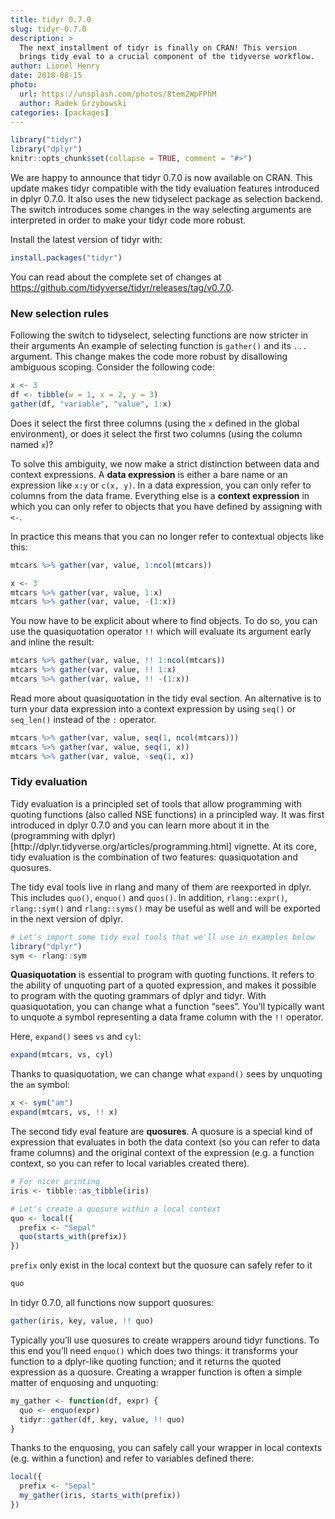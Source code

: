 ```yaml
---
title: tidyr 0.7.0
slug: tidyr-0.7.0
description: >
  The next installment of tidyr is finally on CRAN! This version
  brings tidy eval to a crucial component of the tidyverse workflow.
author: Lionel Henry
date: 2018-08-15
photo:
  url: https://unsplash.com/photos/8tem2WpFPhM
  author: Radek Grzybowski
categories: [packages]
---
```


```r
library("tidyr")
library("dplyr")
knitr::opts_chunk$set(collapse = TRUE, comment = "#>")
```

We are happy to announce that tidyr 0.7.0 is now available on
CRAN. This update makes tidyr compatible with the tidy evaluation
features introduced in dplyr 0.7.0. It also uses the new tidyselect
package as selection backend. The switch introduces some changes in
the way selecting arguments are interpreted in order to make your
tidyr code more robust.

Install the latest version of tidyr with:

```r
install.packages("tidyr")
```

You can read about the complete set of changes
at <https://github.com/tidyverse/tidyr/releases/tag/v0.7.0>.


### New selection rules

Following the switch to tidyselect, selecting functions are now
stricter in their arguments An example of selecting function is
`gather()` and its `...` argument. This change makes the code more
robust by disallowing ambiguous scoping. Consider the following code:

```r
x <- 3
df <- tibble(w = 1, x = 2, y = 3)
gather(df, "variable", "value", 1:x)
```

Does it select the first three columns (using the `x` defined in the
global environment), or does it select the first two columns (using
the column named `x`)?

To solve this ambiguity, we now make a strict distinction between data
and context expressions. A **data expression** is either a bare name
or an expression like `x:y` or `c(x, y)`. In a data expression, you
can only refer to columns from the data frame. Everything else is a
**context expression** in which you can only refer to objects that you
have defined by assigning with `<-`.

In practice this means that you can no longer refer to contextual
objects like this:

```r
mtcars %>% gather(var, value, 1:ncol(mtcars))

x <- 3
mtcars %>% gather(var, value, 1:x)
mtcars %>% gather(var, value, -(1:x))
```

You now have to be explicit about where to find objects. To do so,
you can use the quasiquotation operator `!!` which will evaluate its
argument early and inline the result:

```r
mtcars %>% gather(var, value, !! 1:ncol(mtcars))
mtcars %>% gather(var, value, !! 1:x)
mtcars %>% gather(var, value, !! -(1:x))
```

Read more about quasiquotation in the tidy eval section. An
alternative is to turn your data expression into a context expression
by using `seq()` or `seq_len()` instead of the `:` operator.

```r
mtcars %>% gather(var, value, seq(1, ncol(mtcars)))
mtcars %>% gather(var, value, seq(1, x))
mtcars %>% gather(var, value, -seq(1, x))
```


### Tidy evaluation

Tidy evaluation is a principled set of tools that allow programming
with quoting functions (also called NSE functions) in a principled
way. It was first introduced in dplyr 0.7.0 and you can learn more
about it in the (programming with
dplyr)[http://dplyr.tidyverse.org/articles/programming.html] vignette.
At its core, tidy evaluation is the combination of two features:
quasiquotation and quosures.

The tidy eval tools live in rlang and many of them are reexported in
dplyr. This includes `quo()`, `enquo()` and `quos()`. In addition,
`rlang::expr()`, `rlang::sym()` and `rlang::syms()` may be useful as
well and will be exported in the next version of dplyr.

```r
# Let's import some tidy eval tools that we'll use in examples below
library("dplyr")
sym <- rlang::sym
```

**Quasiquotation** is essential to program with quoting functions. It
refers to the ability of unquoting part of a quoted expression, and
makes it possible to program with the quoting grammars of dplyr and
tidyr. With quasiquotation, you can change what a function "sees".
You'll typically want to unquote a symbol representing a data frame
column with the `!!` operator.

Here, `expand()` sees `vs` and `cyl`:

```r
expand(mtcars, vs, cyl)
```

Thanks to quasiquotation, we can change what `expand()` sees by
unquoting the `am` symbol:

```r
x <- sym("am")
expand(mtcars, vs, !! x)
```

The second tidy eval feature are **quosures**. A quosure is a special
kind of expression that evaluates in both the data context (so you can
refer to data frame columns) and the original context of the
expression (e.g. a function context, so you can refer to local
variables created there).

```r
# For nicer printing
iris <- tibble::as_tibble(iris)

# Let's create a quosure within a local context
quo <- local({
  prefix <- "Sepal"
  quo(starts_with(prefix))
})
```

`prefix` only exist in the local context but the quosure can safely
refer to it

```r
quo
```

In tidyr 0.7.0, all functions now support quosures:

```r
gather(iris, key, value, !! quo)
```

Typically you'll use quosures to create wrappers around tidyr
functions. To this end you'll need `enquo()` which does two things: it
transforms your function to a dplyr-like quoting function; and it
returns the quoted expression as a quosure. Creating a wrapper
function is often a simple matter of enquosing and unquoting:

```r
my_gather <- function(df, expr) {
  quo <- enquo(expr)
  tidyr::gather(df, key, value, !! quo)
}
```

Thanks to the enquosing, you can safely call your wrapper in local
contexts (e.g. within a function) and refer to variables defined
there:

```r
local({
  prefix <- "Sepal"
  my_gather(iris, starts_with(prefix))
})
```
